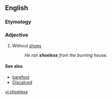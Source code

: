 ==English==

===Etymology===
{{suffix|shoe|less}}

===Adjective===
{{en-adj|-}}

# Without [[shoes]]
#: ''He ran '''shoeless''' from the burning house.''

====See also====
* [[barefoot]]
* [[Discalced]]

[[vi:shoeless]]